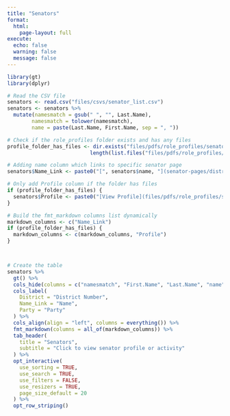 ```yaml
---
title: "Senators"
format: 
  html:
    page-layout: full
execute:
  echo: false
  warning: false
  message: false
---
```


```r
library(gt)
library(dplyr)

# Read the CSV file
senators <- read.csv("files/csvs/senator_list.csv")
senators <- senators %>%
  mutate(namesmatch = gsub(" ", "", Last.Name),
        namesmatch = tolower(namesmatch),
        name = paste(Last.Name, First.Name, sep = ", "))

# Check if the role_profiles folder exists and has any files
profile_folder_has_files <- dir.exists("files/pdfs/role_profiles/senators") && 
                           length(list.files("files/pdfs/role_profiles/senators")) > 0

# Adding name column which links to specific senator page
senators$Name_Link <- paste0("[", senators$name, "](senator-pages/district_", senators$District, ".html)")

# Only add Profile column if the folder has files
if (profile_folder_has_files) {
  senators$Profile <- paste0("[View Profile](files/pdfs/role_profiles/senators/", senators$namesmatch, "_",  senators$District, "_profile.pdf)")
}

# Build the fmt_markdown columns list dynamically
markdown_columns <- c("Name_Link") 
if (profile_folder_has_files) {
  markdown_columns <- c(markdown_columns, "Profile")
}



# Create the table
senators %>%
  gt() %>%
  cols_hide(columns = c("namesmatch", "First.Name", "Last.Name", "name")) %>%
  cols_label(
    District = "District Number",
    Name_Link = "Name",
    Party = "Party"
  ) %>%
  cols_align(align = "left", columns = everything()) %>% 
  fmt_markdown(columns = all_of(markdown_columns)) %>%
  tab_header(
    title = "Senators",
    subtitle = "Click to view senator profile or activity"
  ) %>%
  opt_interactive(
    use_sorting = TRUE,
    use_search = TRUE,
    use_filters = FALSE,
    use_resizers = TRUE,
    page_size_default = 20
  ) %>%
  opt_row_striping() 
```